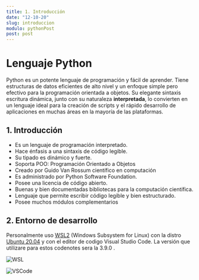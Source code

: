 ```yaml
---
title: 1. Introducción
date: "12-10-20"
slug: introduccion
modulo: pythonPost
post: post
---
```


# Lenguaje Python

Python es un potente lenguaje de programación y fácil de aprender. Tiene estructuras de datos eficientes de alto nivel y un enfoque simple pero efectivo para la programación orientada a objetos. Su elegante sintaxis escritura dinámica, junto con su naturaleza **interpretada**, lo convierten en un lenguaje ideal para la creación de scripts y el rápido desarrollo de aplicaciones en muchas áreas en la mayoría de las plataformas.

## 1. Introducción

- Es un lenguaje de programación interpretado.
- Hace énfasis a una sintaxis de código legible.
- Su tipado es dinámico y fuerte.
- Soporta POO: Programación Orientado a Objetos
- Creado por Guido Van Rossum científico en computación
- Es administrado por Python Software Foundation.
- Posee una licencia de código abierto.
- Buenas y bien documentadas bibliotecas para la computación científica.
- Lenguaje que permite escribir código legible y bien estructurado.
- Posee muchos módulos complementarios

## 2. Entorno de desarrollo

Personalmente uso [WSL2](https://docs.microsoft.com/en-us/windows/wsl/install-win10) (Windows Subsystem for Linux) con la distro [Ubuntu 20.04](https://ubuntu.com/blog/ubuntu-on-wsl-2-is-generally-available) y con el editor de codigo Visual Studio Code. La versión que utilizare para estos codenotes sera la 3.9.0 .

![WSL](wsl.jpg)

![VSCode](vscode.png)

<!-- 
### Problemas Propuestos de Estructuras Condicionales

1. Estructura secuencial : tarea 3 ejercicios
2. Estructura condicional

- simple
- doble
- multiple

---

1 Crear un algoritmo en python que permita leer un numero de 3 cifras y si el numero es diferente a 3 cifras que muestre un mensaje de advertencia, el algoritmo debera devolver la suma de los digitos ingresados.

2 Un cliente decide comprar uno o varios articulos pero desea que se le otorgue un descuento, el lugar de compra es el centro comercial gamarra guizado que tiene 6 pisos los descuentos estan en funcion a la siguiente tabla

| Pisos | Descuento |
| ----- | --------- |
| 1     | 2%        |
| 2 - 4 | 3%        |
| 5 - 6 | 5%        |

Calcular el Precio Final que debera de pagar el cliente.

---

3. Iteration/Looping

While Loop
Se usa para iterar (o repetir) una o más declaraciones de código siempre que la condición de prueba (expresión) sea werdadera.

![ciclo while](while.png)

Ejemplo:
Un programador tiene un salario inicial de \$ 1800, y recibe un incremento de 20 % anual durante 3 años. ¿Qué salario ha recibido en cada uno de los 3 años?

![ciclo while](while2.png)

```
2160.0
2592.0
3110.4
```

Utilizando while crear un algoritmo que visualice la lista de los numeros naturales del 2 al 8 en forma descendente.

![ciclo while](while3.png) -->

